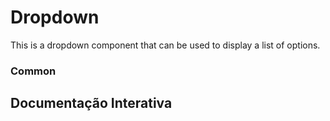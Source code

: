 

<Meta of={DropdownStories} />

# Dropdown

This is a dropdown component that can be used to display a list of options.


### Common

<Canvas of={DropdownStories.Common} layout="centered" />

## Documentação Interativa

<Primary />
<Controls />